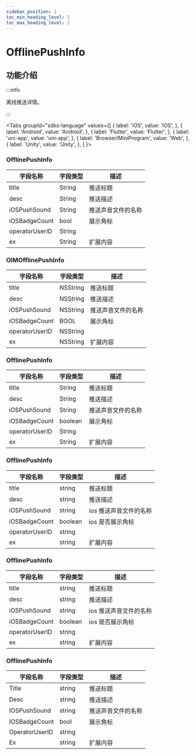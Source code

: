 ```yaml
---
sidebar_position: 2
toc_min_heading_level: 2
toc_max_heading_level: 2
---
```


# OfflinePushInfo

## 功能介绍

:::info

离线推送详情。

:::

<Tabs
groupId="sdks-language"
values={[
{ label: 'iOS', value: 'iOS', },
{ label: 'Android', value: 'Android', },
{ label: 'Flutter', value: 'Flutter', },
{ label: 'uni-app', value: 'uni-app', },
{ label: 'Browser/MiniProgram', value: 'Web', },
{ label: 'Unity', value: 'Unity', },
]
}>

<TabItem value="Flutter">

### OfflinePushInfo

| 字段名称       | 字段类型 | 描述               |
| -------------- | -------- | ------------------ |
| title          | String   | 推送标题           |
| desc           | String   | 推送描述           |
| iOSPushSound   | String   | 推送声音文件的名称 |
| iOSBadgeCount  | bool     | 展示角标           |
| operatorUserID | String   |                    |
| ex             | String   | 扩展内容           |

</TabItem>

<TabItem value="iOS">

### OIMOfflinePushInfo

| 字段名称       | 字段类型 | 描述               |
| -------------- | -------- | ------------------ |
| title          | NSString | 推送标题           |
| desc           | NSString | 推送描述           |
| iOSPushSound   | NSString | 推送声音文件的名称 |
| iOSBadgeCount  | BOOL     | 展示角标           |
| operatorUserID | NSString |                    |
| ex             | NSString |   扩展内容                 |

</TabItem>

<TabItem value="Android">

### OfflinePushInfo

| 字段名称       | 字段类型 | 描述               |
| -------------- | -------- | ------------------ |
| title          | String   | 推送标题           |
| desc           | String   | 推送描述           |
| iOSPushSound   | String   | 推送声音文件的名称 |
| iOSBadgeCount  | boolean     | 展示角标           |
| operatorUserID | String   |                    |
| ex             | String   | 扩展内容           |

</TabItem>

<TabItem value="Web">

### OfflinePushInfo

| 字段名称       | 字段类型 | 描述                   |
| -------------- | -------- | ---------------------- |
| title          | string   | 推送标题               |
| desc           | string   | 推送描述               |
| iOSPushSound   | string   | ios 推送声音文件的名称 |
| iOSBadgeCount  | boolean  | ios 是否展示角标       |
| operatorUserID | string   |                        |
| ex             | string   | 扩展内容               |

</TabItem>

<TabItem value="uni-app">

### OfflinePushInfo

| 字段名称       | 字段类型 | 描述                   |
| -------------- | -------- | ---------------------- |
| title          | string   | 推送标题               |
| desc           | string   | 推送描述               |
| iOSPushSound   | string   | ios 推送声音文件的名称 |
| iOSBadgeCount  | boolean  | ios 是否展示角标       |
| operatorUserID | string   |                        |
| ex             | string   | 扩展内容               |

</TabItem>

<TabItem value="Unity">

### OfflinePushInfo

| 字段名称       | 字段类型 | 描述               |
| -------------- | -------- | ------------------ |
| Title          | string   | 推送标题           |
| Desc           | string   | 推送描述           |
| IOSPushSound   | string   | 推送声音文件的名称 |
| IOSBadgeCount  | bool     | 展示角标           |
| OperatorUserID | string   |                    |
| Ex             | string   | 扩展内容           |

</TabItem>
</Tabs>
